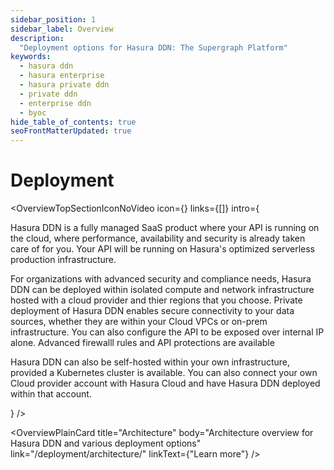 ```yaml
---
sidebar_position: 1
sidebar_label: Overview
description:
  "Deployment options for Hasura DDN: The Supergraph Platform"
keywords:
  - hasura ddn
  - hasura enterprise
  - hasura private ddn
  - private ddn
  - enterprise ddn
  - byoc
hide_table_of_contents: true
seoFrontMatterUpdated: true
---
```



# Deployment

<OverviewTopSectionIconNoVideo
  icon={<Icon />}
  links={[]}
  intro={
    <div>
      <p>
        Hasura DDN is a fully managed SaaS product where your API is running on the cloud,
        where performance, availability and security is already taken care of for you.
        Your API will be running on Hasura's optimized serverless production infrastructure.
      </p>
      <p>
        For organizations with advanced security and compliance needs, Hasura DDN can be
        deployed within isolated compute and network infrastructure hosted with a cloud 
        provider and thier regions that you choose. Private deployment of Hasura DDN
        enables secure connectivity to your data sources, whether they are within your 
        Cloud VPCs or on-prem infrastructure. You can also configure the API to be exposed
        over internal IP alone. Advanced firewalll rules and API protections are available
      </p>
      <p>
        Hasura DDN can also be self-hosted within your own infrastructure, provided a Kubernetes
        cluster is available. You can also connect your own Cloud provider account with Hasura
        Cloud and have Hasura DDN deployed within that account.
      </p>
    </div>
  }
/>

<div className="overview-gallery card-wrapper">


<OverviewPlainCard
  title="Architecture"
  body="Architecture overview for Hasura DDN and various deployment options"
  link="/deployment/architecture/"
  linkText={"Learn more"}
/>

</div>
